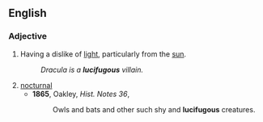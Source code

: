 ==English==

===Adjective===
{{en-adj}}

# Having a dislike of [[light]], particularly from the [[sun]].
#: ''Dracula is a '''lucifugous''' villain.''
# [[nocturnal]]
#* '''1865''', Oakley, ''Hist. Notes 36'',
#*: Owls and bats and other such shy and '''lucifugous''' creatures.